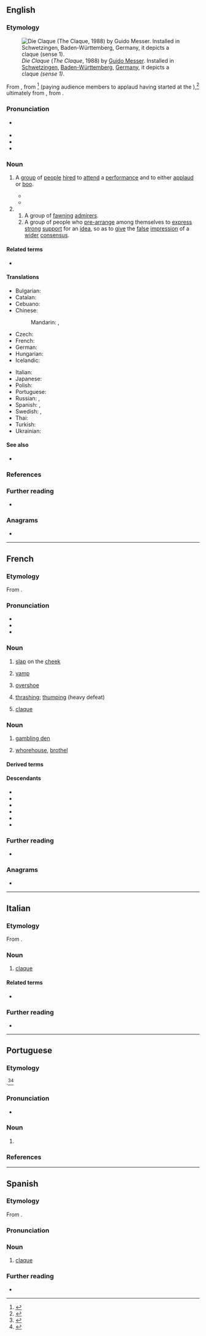 {{also|Claque|claqué}}
==English==
{{was wotd|2021|August|11}}

===Etymology===
[[File:Schwetzingen Skulptur Die Claque 20120517.jpg|thumb|''Die Claque'' (''The Claque'', 1988) by [[:de:Guido Messer|Guido Messer]]. Installed in [[Schwetzingen]], [[Baden-Württemberg]], [[Germany]], it depicts a claque ''(sense 1)''.]]

{{root|en|ine-pro|*glag-}}
From {{bor|en|fr|claque|t=group of people hired to applaud or boo, claque|lit=a slap; a clap}}, from {{m|fr|claquer|t=of hands: to clap}}<ref>{{R:OED Online|pos=n|id=33796|date=March 2021}}</ref> (paying audience members to applaud having started at the {{w|Paris Opera}}),<ref>{{R:Lexico|pos=n}}</ref> ultimately from {{der|en|gem-pro|*klakōną|t=to clap; to clack; to chirp, tweet, twitter}}, from {{der|en|ine-pro|*glag-|t=to make a noise; to chatter, chirp}}.

===Pronunciation===
* {{a|RP|GA}} {{IPA|en|/ˈklæk/}}
* {{audio|en|LL-Q1860 (eng)-Vealhurl-claque.wav|Audio (Southern England)}}
* {{homophones|en|clack}}
* {{rhymes|en|æk|s=1}}

===Noun===
{{en-noun}}

# {{lb|en|collective}} A [[group#Noun|group]] of [[person|people]] [[hire#Verb|hired]] to [[attend]] a [[performance]] and to either [[applaud]] or [[boo#Verb|boo]].
#* {{quote-journal|en|title=Theatre claqueurs in Vienna form union; now get two Wienerwursts for simple applause, six with beer for special ovations|newspaper={{w|The New York Times}}|archiveurl=https://web.archive.org/web/20210728165133/https://www.nytimes.com/1930/02/23/archives/theatre-claqueurs-in-vienna-form-union-now-get-two-wienerwursts-for.html|archivedate=28 July 2021|location=New York, N.Y.|publisher={{w|The New York Times Company}}|date=23 February 1930|page=4|column=1|issn=0362-4331|oclc=971436363|passage=The most popular singers have been obliged to give free tickets and even to donate cash, lest the '''claque''' retaliate by frantic applause at the wrong moment.}}
#* {{quote-journal|en|author=John Briggs|title=What every young claqueur should know|newspaper={{w|The New York Times}}|archiveurl=https://web.archive.org/web/20210728181900/https://www.nytimes.com/1957/12/22/archives/what-every-young-claqueur-should-know-function.html|archivedate=28 July 2021|location=New York, N.Y.|publisher={{w|The New York Times Company}}|date=22 December 1957|page=53|columns=4–7|issn=0362-4331|oclc=971436363|passage=The '''claque''' isn't paid. In fact, claqueurs pay to get in. The inducement is that they can buy standing room for half price, without waiting in line.}}
# {{lb|en|by extension}}
## A group of [[fawning#Adjective|fawning]] [[admirer]]s.
## A group of people who [[pre-arrange]] among themselves to [[express#Verb|express]] [[strong]] [[support#Noun|support]] for an [[idea]], so as to [[give#Verb|give]] the [[false]] [[impression]] of a [[wide]]r [[consensus]].

====Related terms====
* {{l|en|claqueur}}

====Translations====
{{trans-top|people hired to attend a performance and to either applaud or boo}}
* Bulgarian: {{t+|bg|клакьори|p}}
* Catalan: {{t+|ca|claca|f}}
* Cebuano: {{t|ceb|batos}}
* Chinese:
*: Mandarin: {{t|cmn|集團喝彩}}, {{t|cmn|集团喝彩|tr=jítuánhècǎi}}
* Czech: {{t|cs|klaka}}
* French: {{t+|fr|claque|f}}
* German: {{t+|de|Claque|f}}
* Hungarian: {{t|hu|klakk}}
* Icelandic: {{t|is|klapplið|n}}
{{trans-mid}}
* Italian: {{t|it|claque|f}}
* Japanese: {{t|ja|クラック}}
* Polish: {{t+|pl|klaka|f}}
* Portuguese: {{t+|pt|claque|f}}
* Russian: {{t+|ru|кла́ка|f}}, {{t+|ru|клакер|alt=кла́керы|m-p}}
* Spanish: {{t|es|clac|m}}, {{t|es|claque|f}}
* Swedish: {{t+|sv|klack}}, {{t|sv|hejarklack}}
* Thai: {{t+|th|หน้าม้า}}
* Turkish: {{t+|tr|şakşakçı}}
* Ukrainian: {{t|uk|клака|f}}
{{trans-bottom}}

{{trans-top|group of fawning admirers}}
{{trans-mid}}
{{trans-bottom}}

{{trans-top|group of people who pre-arrange among themselves to express strong support for an idea}}
{{trans-mid}}
{{trans-bottom}}

====See also====
* {{l|en|clique}} {{qualifier|another type of ingroup with biased interests}}

===References===
<references/>

===Further reading===
* {{pedia}}

===Anagrams===
* {{anagrams|en|a=acelqu|calque}}

----

==French==

===Etymology===
From {{m|fr|claquer}}.

===Pronunciation===
* {{fr-IPA}}
* {{audio|fr|LL-Q150 (fra)-LoquaxFR-claque.wav|Audio}}
* {{audio|fr|LL-Q150 (fra)-DenisdeShawi-claque.wav|Audio (CAN)}}

===Noun===
{{fr-noun|f}}

# [[slap]] on the [[cheek]]
#: {{syn|fr|gifle|baffe|taloche}}
# [[vamp]] {{gloss|of a shoe}}
# {{lb|fr|Quebec}} [[overshoe]]
#: {{syn|fr|shoe claque|chouclaque}}
# {{lb|fr|sports}} [[thrashing]]; [[thumping]] (heavy defeat)
# {{lb|fr|collective}} [[#English|claque]] {{gloss|group of people hired to either applaud or boo}}

===Noun===
{{fr-noun|m}}

# {{lb|fr|slang}} [[gambling den]]
# {{lb|fr|slang}} [[whorehouse]], [[brothel]]

====Derived terms====
{{col3|fr
|en avoir sa claque
|prendre ses cliques et ses claques
|tête à claques
}}

====Descendants====
* {{desc|ca|claca|bor=1}}
* {{desc|en|claque|bor=1}}
* {{desc|de|Claque|bor=1}}
* {{desc|it|claque|bor=1}}
* {{desc|pt|claque|bor=1}}
* {{desc|es|claque|bor=1}}

===Further reading===
* {{R:TLFi}}

===Anagrams===
* {{l|fr|calque}}

{{C|fr|Violence}}
----

==Italian==

===Etymology===
From {{bor|it|fr|claque}}.

===Noun===
{{it-noun|f|#}}

# [[claque#English|claque]]

====Related terms====
* {{l|it|clacchista}}

===Further reading===
* {{R:it:Treccani}}

----

==Portuguese==

===Etymology===
{{bor+|pt|fr|claque}}.<ref>{{R:pt:Infopédia}}</ref><ref>{{R:Priberam}}</ref>

===Pronunciation===
{{pt-IPA}}
* {{hyph|pt|cla|que}}

===Noun===
{{pt-noun|f}}

# {{lb|pt|Portugal|sports}} {{l|en|supporter|supporters}} {{gloss|people who support something, especially a sports team}}
#: {{syn|pt|torcida|q1=Brazil}}

===References===
<references/>

----

==Spanish==

===Etymology===
From {{bor|es|fr|claque}}.

===Pronunciation===
{{es-IPA}}

===Noun===
{{es-noun|f}}

# [[#English|claque]]

===Further reading===
* {{R:DRAE}}